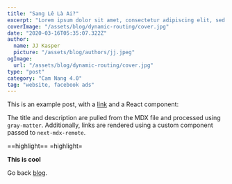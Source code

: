 ```yaml
---
title: "Sang Lê Là Ai?"
excerpt: "Lorem ipsum dolor sit amet, consectetur adipiscing elit, sed do eiusmod tempor incididunt ut labore et dolore magna aliqua. Praesent elementum facilisis leo vel fringilla est ullamcorper eget. At imperdiet dui accumsan sit amet nulla facilities morbi tempus."
coverImage: "/assets/blog/dynamic-routing/cover.jpg"
date: "2020-03-16T05:35:07.322Z"
author:
  name: JJ Kasper
  picture: "/assets/blog/authors/jj.jpeg"
ogImage:
  url: "/assets/blog/dynamic-routing/cover.jpg"
type: "post"
category: "Cam Nang 4.0"
tag: "website, facebook ads"
---
```


This is an example post, with a [link](https://nextjs.org) and a React component:

The title and description are pulled from the MDX file and processed using `gray-matter`. Additionally, links are rendered using a custom component passed to `next-mdx-remote`.

==highlight==
=highlight=

**This is cool**

<Youtube id="Fop2oskTug8" />
<Vimeo video="https://vimeo.com/610826279/52631a17d9" />

Go back [blog](/blog).

